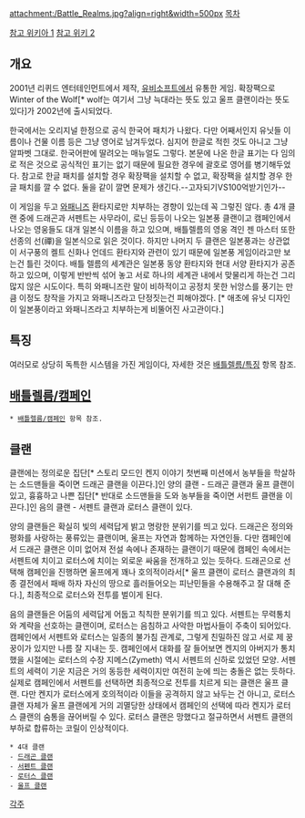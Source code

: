 attachment:/Battle_Realms.jpg?align=right&width=500px
[[목차]]

[http://battlerealms.wikia.com/wiki/Battle_Realms_Wiki 참고 위키아 1]
[http://www.battlerealms.cc/ 참고 위키 2]

== 개요 ==
2001년 리퀴드 엔터테인먼트에서 제작, [[유비소프트]]에서 유통한 게임. 확장팩으로 Winter of the Wolf[* wolf는 여기서 그냥 늑대라는 뜻도 있고 울프 클랜이라는 뜻도 있다]가 2002년에 출시되었다. 

한국에서는 오리지널 한정으로 공식 한국어 패치가 나왔다. 다만 어째서인지 유닛들 이름이나 건물 이름 등은 그냥 영어로 남겨두었다. 심지어 한글로 적힌 것도 아니고 그냥 알파벳 그대로. 한국어판에 딸려오는 매뉴얼도 그렇다. 본문에 나온 한글 표기는 다 임의로 적은 것으로 공식적인 표기는 없기 때문에 필요한 경우에 괄호로 영어를 병기해두었다. 참고로 한글 패치를 설치할 경우 확장팩을 설치할 수 없고, 확장팩을 설치할 경우 한글 패치를 깔 수 없다. 둘을 같이 깔면 문제가 생긴다.--고자되기VS100억받기인가--

이 게임을 두고 [[와패니즈]] 환타지로만 치부하는 경향이 있는데 꼭 그렇진 않다. 총 4개 클랜 중에 드래곤과 서펜트는 사무라이, 로닌 등등이 나오는 일본풍 클랜이고 캠페인에서 나오는 영웅들도 대개 일본식 이름을 하고 있으며, 배틀렐름의 영웅 격인 젠 마스터 또한 선종의 선(禪)을 일본식으로 읽은 것이다. 하지만 나머지 두 클랜은 일본풍과는 상관없이 서구풍의 켈트 신화나 언데드 환타지와 관련이 있기 때문에 일본풍 게임이라고만 보는건 틀린 것이다. 배틀 렐름의 세계관은 일본풍 동양 환타지와 현대 서양 환타지가 공존하고 있으며, 이렇게 반반씩 섞어 놓고 서로 하나의 세계관 내에서 맞물리게 하는건 그리 많지 않은 시도이다. 특히 와패니즈란 말이 비하적이고 공정치 못한 뉘앙스를 풍기는 만큼 이정도 창작을 가지고 와패니즈라고 단정짓는건 피해야겠다. [* 애초에 유닛 디자인이 일본풍이라고 와패니즈라고 치부하는게 비뚤어진 사고관이다.]

== 특징 ==
여러모로 상당히 독특한 시스템을 가진 게임이다, 자세한 것은 [[배틀렐름/특징]] 항목 참조. 

== [[배틀렐름/캠페인]] ==
 * [[배틀렐름/캠페인]] 항목 참조. 

== 클랜 ==
클랜에는 정의로운 집단[* 스토리 모드인 켄지 이야기 첫번째 미션에서 농부들을 학살하는 소드맨들을 죽이면 드래곤 클랜을 이끈다.]인 양의 클랜 - 드래곤 클랜과 울프 클랜이 있고, 흉흉하고 나쁜 집단[* 반대로 소드맨들을 도와 농부들을 죽이면 서펀트 클랜을 이끈다.]인 음의 클랜 - 서펜트 클랜과 로터스 클랜이 있다. 

양의 클랜들은 확실히 빛의 세력답게 밝고 명랑한 분위기를 띄고 있다. 드래곤은 정의와 평화를 사랑하는 풍류있는 클랜이며, 울프는 자연과 함께하는 자연인들. 
다만 캠페인에서 드래곤 클랜은 이미 없어져 전설 속에나 존재하는 클랜이기 때문에 캠페인 속에서는 서펜트에 치이고 로터스에 치이는 외로운 싸움을 전개하고 있는 듯하다. 드래곤으로 선택해 캠페인을 진행하면 울프에게 꽤나 호의적이라서[* 울프 클랜이 로터스 클랜과의 최종 결전에서 패배 하자 자신의 땅으로 흘러들어오는 피난민들을 수용해주고 잘 대해 준다.], 최종적으로 로터스와 전투를 벌이게 된다. 

음의 클랜들은 어둠의 세력답게 어둡고 칙칙한 분위기를 띄고 있다. 서펜트는 무력통치와 계략을 선호하는 클랜이며, 로터스는 음침하고 사악한 마법사들이 주축이 되어있다. 
캠페인에서 서펜트와 로터스는 일종의 불가침 관계로, 그렇게 친밀하진 않고 서로 제 꿍꿍이가 있지만 나름 잘 지내는 듯. 
캠페인에서 대화를 잘 들어보면 켄지의 아버지가 통치했을 시절에는 로터스의 수장 지메스(Zymeth) 역시 서펜트의 신하로 있었던 모양. 
서펜트의 세력이 기운 지금은 거의 동등한 세력이지만 여전히 눈에 띄는 충돌은 없는 듯하다. 실제로 캠페인에서 서펜트를 선택하면 최종적으로 전투를 치르게 되는 클랜은 울프 클랜. 다만 켄지가 로터스에게 호의적이라 이들을 공격하지 않고 놔두는 건 아니고, 로터스 클랜 자체가 울프 클랜에게 거의 괴멸당한 상태에서 캠페인의 선택에 따라 켄지가 로터스 클랜의 숨통을 끊어버릴 수 있다. 로터스 클랜은 망했다고 절규하면서 서펜트 클랜의 부하로 합류하는 코릴이 인상적이다.

 * 4대 클랜
 - [[드래곤 클랜]]
 - [[서펜트 클랜]]
 - [[로터스 클랜]]
 - [[울프 클랜]]

[[각주]]
